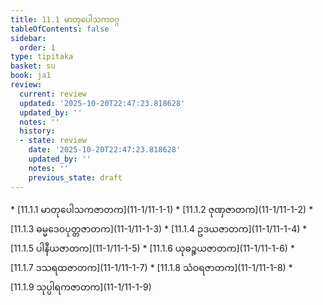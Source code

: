 ```yaml
---
title: 11.1 မာတုပေါသကဝဂ္ဂ
tableOfContents: false
sidebar:
  order: 1
type: tipitaka
basket: su
book: ja1
review:
  current: review
  updated: '2025-10-20T22:47:23.818628'
  updated_by: ''
  notes: ''
  history:
  - state: review
    date: '2025-10-20T22:47:23.818628'
    updated_by: ''
    notes: ''
    previous_state: draft
---
```



<DynamicBreadcrumb />


<ReviewStatus review={frontmatter.review} showDetails={true} />

<HypothesisAnnotation frontmatter={frontmatter} />



<TableOfContents book="ja1" section="11.1">
* [11.1.1 မာတုပေါသကဇာတက](11-1/11-1-1)
* [11.1.2 ဇုဏှဇာတက](11-1/11-1-2)
* [11.1.3 ဓမ္မဒေဝပုတ္တဇာတက](11-1/11-1-3)
* [11.1.4 ဥဒယဇာတက](11-1/11-1-4)
* [11.1.5 ပါနီယဇာတက](11-1/11-1-5)
* [11.1.6 ယုဓဉ္စယဇာတက](11-1/11-1-6)
* [11.1.7 ဒသရထဇာတက](11-1/11-1-7)
* [11.1.8 သံဝရဇာတက](11-1/11-1-8)
* [11.1.9 သုပ္ပါရကဇာတက](11-1/11-1-9)
</TableOfContents>